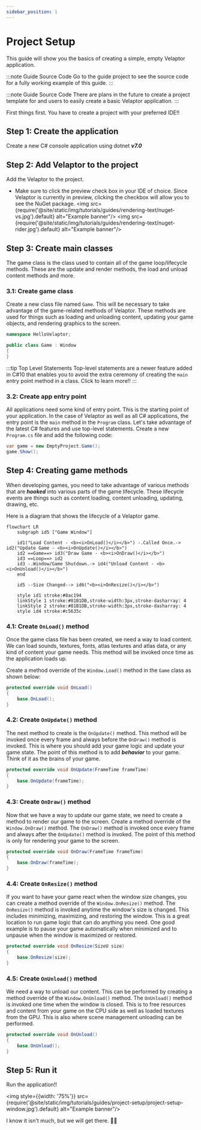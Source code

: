 ```yaml
---
sidebar_position: 1
---
```



# Project Setup

This guide will show you the basics of creating a simple, empty Velaptor application.

:::note Guide Source Code
Go to the <GuideLink projectName="EmptyProject" tagName="v1.0.0-preview.32"/> guide project to see the source code for a fully working example of this guide.
:::

:::note Guide Source Code
There are plans in the future to create a project template for <Url href="visualstudio.microsoft.com/" text="Visual Studio" openInNewTab="true"/> and
<Url href="www.jetbrains.com/rider/" text="JetBrains Rider" openInNewTab="true"/> users to easily create a basic Velaptor application.
:::

First things first. You have to create a project with your preferred IDE!!

## <span class="color-step">Step 1: Create the application</span>

Create a new C# console application using dotnet _**v7.0**_


## <span class="color-step">Step 2: Add Velaptor to the project</span>

Add the Velaptor <Url href="www.nuget.org/packages/KinsonDigital.Velaptor" text="NuGet package" openInNewTab="true"/> to the project.
   - Make sure to click the preview check box in your IDE of choice. Since Velaptor is currently in preview, clicking the checkbox will allow you to see the NuGet package.
    <Tabs>
       <TabItem value="vs" label="Visual Studio" default>
            <img src={require('@site/static/img/tutorials/guides/rendering-text/nuget-vs.jpg').default} alt="Example banner"/>
        </TabItem>
        <TabItem value="banana" label="JetBrains Rider">
            <img src={require('@site/static/img/tutorials/guides/rendering-text/nuget-rider.jpg').default} alt="Example banner"/>
        </TabItem>
    </Tabs>


## <span class="color-step">Step 3: Create main classes</span>

The game class is the class used to contain all of the game loop/lifecycle methods.  These are the update and render methods,
the load and unload content methods and more.

### <span class="color-sub-step">3.1: Create game class</span>

Create a new class file named `Game`. This will be necessary to take advantage of the game-related methods of Velaptor. These methods
are used for things such as loading and unloading content, updating your game objects, and rendering graphics to the screen.

```csharp
namespace HelloVelaptor;

public class Game : Window
{
}
```

:::tip Top Level Statements
Top-level statements are a newer feature added in C#10 that enables you to avoid the extra ceremony of creating the `main` entry point method
in a class.
Click <Url href="learn.microsoft.com/en-us/dotnet/csharp/whats-new/tutorials/top-level-statements" text="here" openInNewTab="true"/> to learn more!!
:::


### <span class="color-sub-step">3.2: Create app entry point</span>

All applications need some kind of entry point.  This is the starting point of your application.  In the case of Velaptor as well as
all C# applications, the entry point is the `main` method in the `Program` class.  Let's take advantage of the latest C#
features and use top-level statements.  Create a new `Program.cs` file and add the following code:

```csharp
var game = new EmptyProject.Game();
game.Show();
```

## <span class="color-step">Step 4: Creating game methods</span>

When developing games, you need to take advantage of various methods that are _**hooked**_ into
various parts of the game lifecycle. These lifecycle events are things such as content loading,
content unloading, updating, drawing, etc.

Here is a diagram that shows the lifecycle of a Velaptor game.

```mermaid
flowchart LR
	subgraph id5 ["Game Window"]
	
	id1("Load Content - <b><i>OnLoad()</i></b>") -.Called Once.-> id2("Update Game - <b><i>OnUpdate()</i></b>")
	id2 ==Game==> id3("Draw Game - <b><i>OnDraw()</i></b>")
	id3 ==Loop==> id2
	id3 -.Window/Game Shutdown.-> id4("Unload Content - <b><i>OnUnload()</i></b>")
	end

	id5 --Size Changed--> id6("<b><i>OnResize()</i></b>")

	style id1 stroke:#8ac194
	linkStyle 1 stroke:#81B1DB,stroke-width:3px,stroke-dasharray: 4
	linkStyle 2 stroke:#81B1DB,stroke-width:3px,stroke-dasharray: 4
	style id4 stroke:#c5635c
```

### <span class="color-sub-step">4.1: Create `OnLoad()` method</span>
Once the game class file has been created, we need a way to load content. We can load sounds, textures, fonts, atlas textures and atlas data, or any
kind of content your game needs. This method will be invoked once time as the application loads up.

Create a method override of the `Window.Load()` method in the `Game` class as shown below:

```csharp
protected override void OnLoad()
{
    base.OnLoad();
}
```

### <span class="color-sub-step">4.2: Create `OnUpdate()` method</span>

The next method to create is the `OnUpdate()` method. This method will be invoked once every frame and always before the `OnDraw()` method is
invoked. This is where you should add your game logic and update your game state. The point of
this method is to add _**behavior**_ to your game. Think of it as the brains of your game.

```csharp
protected override void OnUpdate(FrameTime frameTime)
{
    base.OnUpdate(frameTime);
}
```

### <span class="color-sub-step">4.3: Create `OnDraw()` method</span>

Now that we have a way to update our game state, we need to create a method to render our game to the screen. Create a method override of the `Window.OnDraw()` method.
The `OnDraw()` method is invoked once every frame and always after the `OnUpdate()` method is invoked.
The point of this method is only for rendering your game to the screen.

```csharp
protected override void OnDraw(FrameTime frameTime)
{
    base.OnDraw(frameTime);
}
```

### <span class="color-sub-step">4.4: Create `OnResize()` method</span>

If you want to have your game react when the window size changes, you can create a method override of the `Window.OnResize()` method.
The `OnResize()` method is invoked anytime the window's size is changed. This includes minimizing, maximizing, and restoring the window.
This is a great location to run game logic that can do anything you need. One good example is to pause your game automatically
when minimized and to unpause when the window is maximized or restored.

```csharp
protected override void OnResize(SizeU size)
{
    base.OnResize(size);
}
```

### <span class="color-sub-step">4.5: Create `OnUnload()` method</span>

We need a way to unload our content. This can be performed by creating a method override of the `Window.OnUnload()` method.
The `OnUnload()` method is invoked one time when the window is closed. This is to free resources and content from your game on
the CPU side as well as loaded textures from the GPU. This is also where scene management unloading can be performed.

```csharp
protected override void OnUnload()
{
    base.OnUnload();
}
```

## <span class="color-step">Step 5: Run it</span>

Run the application!!

<img style={{width: '75%'}} src={require('@site/static/img/tutorials/guides/project-setup/project-setup-window.jpg').default} alt="Example banner"/>

I know it isn't much, but we will get there. 💪🏻
